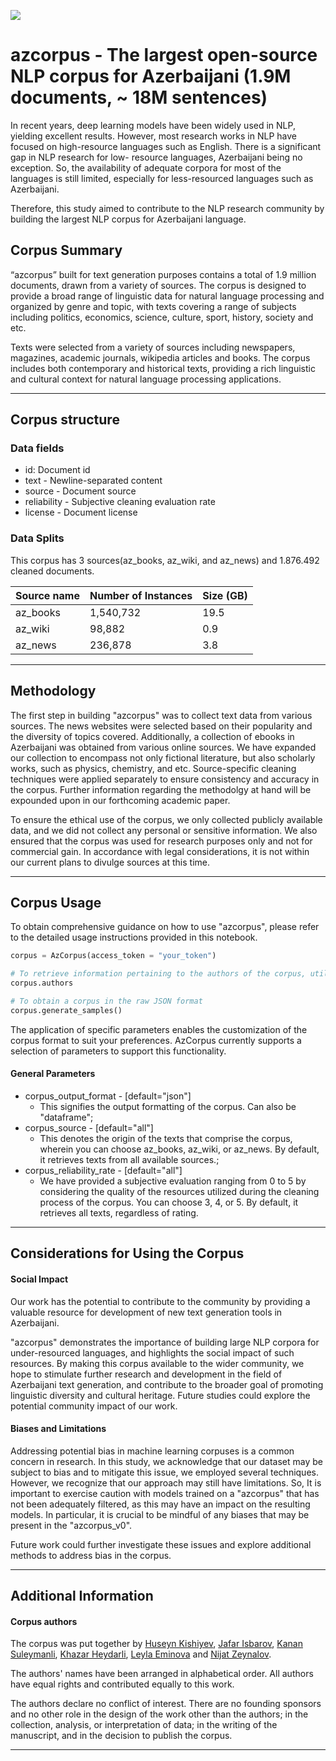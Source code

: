 
![](https://user-images.githubusercontent.com/31247506/229346998-1e08344b-26fc-4978-89f7-0ecba076fe25.png)

# azcorpus - The largest open-source NLP corpus for Azerbaijani (1.9M documents, ~ 18M sentences)

In recent years, deep learning models have been widely used in NLP, yielding excellent results. However, most research works in NLP have focused on high-resource languages such as English. There is a significant gap in NLP research for low- resource languages, Azerbaijani being no exception. So, the availability of adequate corpora for most of the languages is still limited, especially for less-resourced languages such as Azerbaijani. 

Therefore, this study aimed to contribute to the NLP research community by building the largest NLP corpus for Azerbaijani language.


## Corpus Summary

“azcorpus” built for text generation purposes contains a total of 1.9 million documents, drawn from a variety of sources. The corpus is designed to provide a broad range of linguistic data for natural language processing and organized by genre and topic, with texts covering a range of subjects including politics, economics, science, culture, sport, history, society and etc. 

Texts were selected from a variety of sources including newspapers, magazines, academic journals, wikipedia articles and books. The corpus includes both contemporary and historical texts, providing a rich linguistic and cultural context for natural language processing applications.

___

## Corpus structure


### Data fields

- id: Document id
- text - Newline-separated content
- source - Document source
- reliability - Subjective cleaning evaluation rate
- license - Document license

### Data Splits

This corpus has 3 sources(az_books, az_wiki, and az_news) and 1.876.492 cleaned documents. 


| Source name   | Number of Instances |     Size (GB)         |
| ------------- | --------------------|:----------------------|
| az_books      | 1,540,732           |      19.5             |
| az_wiki       | 98,882              |      0.9              |
| az_news       | 236,878             |      3.8              |

___

## Methodology

The first step in building "azcorpus" was to collect text data from various sources. 
The news websites were selected based on their popularity and the diversity of topics covered. 
Additionally, a collection of ebooks in Azerbaijani was obtained from various online sources. We have expanded our collection to encompass not only fictional literature, but also scholarly works, such as physics, chemistry, and etc.
Source-specific cleaning techniques were applied separately to ensure consistency and accuracy in the corpus. Further information regarding the methodolgy at hand will be expounded upon in our forthcoming academic paper.





To ensure the ethical use of the corpus, we only collected publicly available data, and we did not collect any personal or sensitive information. We also ensured that the corpus was used for research purposes only and not for commercial gain. In accordance with legal considerations, it is not within our current plans to divulge sources at this time.

___
## Corpus Usage 

To obtain comprehensive guidance on how to use "azcorpus", please refer to the detailed usage instructions provided in this notebook.

```python
corpus = AzCorpus(access_token = "your_token")

# To retrieve information pertaining to the authors of the corpus, utilize this particular section of code.
corpus.authors

# To obtain a corpus in the raw JSON format
corpus.generate_samples()

```

The application of specific parameters enables the customization of the corpus format to suit your preferences. AzCorpus currently supports a selection of parameters to support this functionality.

#### General Parameters

- corpus_output_format - [default="json"]
  - This signifies the output formatting of the corpus. Can also be "dataframe";
- corpus_source - [default="all"]
  - This denotes the origin of the texts that comprise the corpus, wherein you can choose az_books, az_wiki, or az_news. By default, it retrieves texts from all available sources.;
- corpus_reliability_rate - [default="all"]
  - We have provided a subjective evaluation ranging from 0 to 5 by considering the quality of the resources utilized during the cleaning process of the corpus. You can choose 3, 4, or 5. By default, it retrieves all texts, regardless of rating.

___
## Considerations for Using the Corpus


#### Social Impact

Our work has the potential to contribute to the community by providing a valuable resource for development of new text generation tools in Azerbaijani.

"azcorpus" demonstrates the importance of building large NLP corpora for under-resourced languages, and highlights the social impact of such resources. By making this corpus available to the wider community, we hope to stimulate further research and development in the field of Azerbaijani text generation, and contribute to the broader goal of promoting linguistic diversity and cultural heritage. Future studies could explore the potential community impact of our work.

#### Biases and Limitations

Addressing potential bias in machine learning corpuses is a common concern in research.
In this study, we acknowledge that our dataset may be subject to bias and to mitigate this issue, we employed several techniques. 
However, we recognize that our approach may still have limitations.
So, It is important to exercise caution with models trained on a "azcorpus" that has not been adequately filtered,
as this may have an impact on the resulting models. In particular, it is crucial to be mindful of any biases 
that may be present in the "azcorpus_v0".

Future work could further investigate these issues and explore additional 
methods to address bias in the corpus.
___

## Additional Information

#### Corpus authors

The corpus was put together by [Huseyn Kishiyev](https://www.linkedin.com/in/huseynkishiyev/), [Jafar Isbarov](https://www.linkedin.com/in/jafar-isbarov/), [Kanan Suleymanli](https://www.linkedin.com/in/kanan-suleyman/), [Khazar Heydarli](https://www.linkedin.com/in/xezer-heyderli/), [Leyla Eminova](https://www.linkedin.com/in/leyla-eminova/) and [Nijat Zeynalov](https://www.linkedin.com/in/nijat-zeynalov-064163142/).

The authors' names have been arranged in alphabetical order. All authors have equal rights and contributed equally to this work.


The authors declare no conflict of interest. There are no founding sponsors and no other role in the design of the work other than the authors; in the collection, analysis, or interpretation of data; in the writing of the manuscript, and in the decision to publish the corpus.

___
